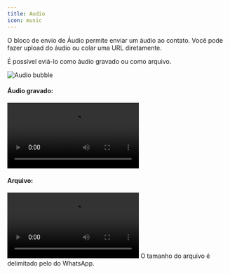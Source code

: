 ```yaml
---
title: Audio
icon: music
---
```


O bloco de envio de Áudio permite enviar um áudio ao contato. Você pode fazer upload do áudio ou colar uma URL diretamente.

É possível eviá-lo como áudio gravado ou como arquivo.

<Tabs>
  <Tab title="Fluxo">
    <Frame>
      <img
        src="/images/automation/blocks/outputs/audio/editor.png"
        alt="Audio bubble"
        className="rounded-lg"
      />
    </Frame>
  </Tab>
  <Tab title="Conversa">
    <h4>Áudio gravado:</h4>
    <video
      style={{ maxWidth: '480px' }}
      controls
      autoPlay
      className="rounded-lg"
      src="/images/automation/blocks/outputs/audio/audio-chat.mp4"
    ></video>
    <h4>Arquivo:</h4>
    <video
      controls
      autoPlay
      className="rounded-lg"
      src="/images/automation/blocks/outputs/audio/audio-chat.mp4"
    ></video>
  </Tab>
</Tabs>

<Note>
  O tamanho do arquivo é delimitado pelo do WhatsApp.
</Note>